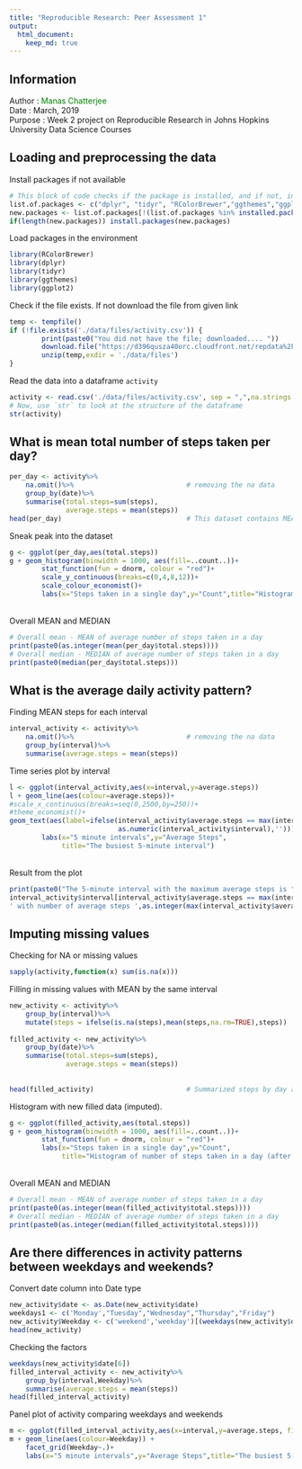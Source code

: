 ---
title: "Reproducible Research: Peer Assessment 1"
output: 
  html_document:
    keep_md: true
---

##         Information      

Author         :  <span style ="color :green"> Manas Chatterjee  </span> <br>
Date           :  March, 2019 <br>
Purpose        :  Week 2 project on Reproducible Research in Johns Hopkins University Data Science Courses 


## Loading and preprocessing the data

Install packages if not available   

```{r load_packages, echo=TRUE, warning=FALSE, message=FALSE}
# This block of code checks if the package is installed, and if not, installs it
list.of.packages <- c("dplyr", "tidyr", "RColorBrewer","ggthemes","ggplot2")
new.packages <- list.of.packages[!(list.of.packages %in% installed.packages()[,"Package"])]
if(length(new.packages)) install.packages(new.packages)
```

Load packages in the environment  

```{r load_libraries, echo=TRUE, warning=FALSE, message=FALSE}
library(RColorBrewer)
library(dplyr)
library(tidyr)
library(ggthemes)
library(ggplot2)
```

Check if the file exists. If not download the file from given link 

```{r data_download,echo=TRUE,warning=FALSE, message=FALSE}
temp <- tempfile()
if (!file.exists('./data/files/activity.csv')) {
        print(paste0("You did not have the file; downloaded.... "))        
        download.file("https://d396qusza40orc.cloudfront.net/repdata%2Fdata%2Factivity.zip",temp)
        unzip(temp,exdir = './data/files')
} 
```

Read the data into a dataframe `activity` 

```{r data_load,echo=TRUE,warning=FALSE, message=FALSE}
activity <- read.csv('./data/files/activity.csv', sep = ",",na.strings = "NA" )
# Now, use `str` to look at the structure of the dataframe
str(activity)
```

## What is mean total number of steps taken per day? 

```{r total_steps_per_day, echo = TRUE}
per_day <- activity%>%
    na.omit()%>%                            # removing the na data
    group_by(date)%>%
    summarise(total.steps=sum(steps),
              average.steps = mean(steps))
head(per_day)                               # This dataset contains MEAN total number of steps taken each day
```
Sneak peak into the dataset
 
```{r historgram_plot, echo=TRUE, message=FALSE,warning=FALSE}
g <- ggplot(per_day,aes(total.steps))
g + geom_histogram(binwidth = 1000, aes(fill=..count..))+
        stat_function(fun = dnorm, colour = "red")+
        scale_y_continuous(breaks=c(0,4,8,12))+
        scale_colour_economist()+
        labs(x="Steps taken in a single day",y="Count",title="Histogram of number of steps taken in a day ")
```
<br>Overall MEAN and MEDIAN

```{r mean_n_median, echo=TRUE,warnings=FALSE,message=FALSE}
# Overall mean - MEAN of average number of steps taken in a day
print(paste0(as.integer(mean(per_day$total.steps))))
# Overall median - MEDIAN of average number of steps taken in a day
print(paste0(median(per_day$total.steps)))
```

## What is the average daily activity pattern?

Finding MEAN steps for each interval

```{r interval_data, echo=TRUE,warnings=FALSE,message=FALSE}
interval_activity <- activity%>%
    na.omit()%>%                            # removing the na data
    group_by(interval)%>%
    summarise(average.steps = mean(steps))
```

Time series plot by interval

```{r max_interval, echo=TRUE,warnings=FALSE,message=FALSE}
l <- ggplot(interval_activity,aes(x=interval,y=average.steps))
l + geom_line(aes(colour=average.steps))+
#scale_x_continuous(breaks=seq(0,2500,by=250))+
#theme_economist()+
geom_text(aes(label=ifelse(interval_activity$average.steps == max(interval_activity$average.steps),
                           as.numeric(interval_activity$interval),'')))+
        labs(x="5 minute intervals",y="Average Steps",
             title="The busiest 5-minute interval")
```
<br>Result from the plot

```{r max_print, echo=TRUE}
print(paste0("The 5-minute interval with the maximum average steps is ",
interval_activity$interval[interval_activity$average.steps == max(interval_activity$average.steps)],
' with number of average steps ',as.integer(max(interval_activity$average.steps))))
```
## Imputing missing values

Checking for NA or missing values

```{r NA_columns, echo=TRUE}
sapply(activity,function(x) sum(is.na(x)))
```
Filling in missing values with MEAN by the same interval

```{r NA_replace, echo=TRUE}
new_activity <- activity%>%
    group_by(interval)%>%
    mutate(steps = ifelse(is.na(steps),mean(steps,na.rm=TRUE),steps))
    
filled_activity <- new_activity%>%
    group_by(date)%>%
    summarise(total.steps=sum(steps),
              average.steps = mean(steps))
    
    
head(filled_activity)                       # Summarized steps by day after filling in missing values
```

Histogram with new filled data (imputed).

```{r filled_hist, echo=TRUE}
g <- ggplot(filled_activity,aes(total.steps))
g + geom_histogram(binwidth = 1000, aes(fill=..count..))+
        stat_function(fun = dnorm, colour = "red")+
        labs(x="Steps taken in a single day",y="Count",
             title="Histogram of number of steps taken in a day (after filling in missing data)")
```

<br>Overall MEAN and MEDIAN

```{r mean_n_median_after, echo=TRUE,warnings=FALSE,message=FALSE}
# Overall mean - MEAN of average number of steps taken in a day
print(paste0(as.integer(mean(filled_activity$total.steps))))
# Overall median - MEDIAN of average number of steps taken in a day
print(paste0(as.integer(median(filled_activity$total.steps))))
```

## Are there differences in activity patterns between weekdays and weekends?

Convert date column into Date type

```{r factors, echo=TRUE}
new_activity$date <- as.Date(new_activity$date)
weekdays1 <- c('Monday',"Tuesday","Wednesday","Thursday","Friday")
new_activity$Weekday <- c('weekend','weekday')[(weekdays(new_activity$date) %in% weekdays1)+ 1L]
head(new_activity)
```

Checking the factors

```{r factor_check, echo=TRUE}
weekdays(new_activity$date[6])
filled_interval_activity <- new_activity%>%
    group_by(interval,Weekday)%>%
    summarise(average.steps = mean(steps))
head(filled_interval_activity)
```
Panel plot of activity comparing weekdays and weekends

```{r final_plot, echo=TRUE}
m <- ggplot(filled_interval_activity,aes(x=interval,y=average.steps, fill=Weekday))
m + geom_line(aes(colour=Weekday)) +
    facet_grid(Weekday~.)+ 
    labs(x="5 minute intervals",y="Average Steps",title="The busiest 5-minute interval (Weekend vs. Weekdays)")
```